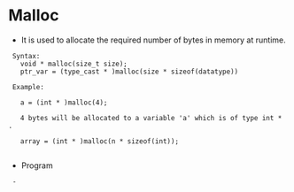 = Malloc =

* It is used to allocate the required number of bytes in memory at runtime. 
  
  Syntax: 
  	void * malloc(size_t size);
  	ptr_var = (type_cast * )malloc(size * sizeof(datatype))
	
  Example: 
  	
	a = (int * )malloc(4); 
	
	4 bytes will be allocated to a variable 'a' which is of type int * .
	
	array = (int * )malloc(n * sizeof(int));
	
* Program 
  - {{vfile:/home/basith/Coding/CProgramming/vivenEmbeddedAcademy/vivenNew/191_malloc.c|Basic Malloc (program 1)}}
